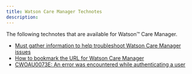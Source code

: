 ```yaml
---
title: Watson Care Manager Technotes
description: 
---
```


<PageDescription>

The following technotes that are available for Watson™ Care Manager.

</PageDescription>

* [Must gather information to help troubleshoot Watson Care Manager issues](https://www.ibm.com/support/pages/node/745503)
* [How to bookmark the URL for Watson Care Manager](https://www.ibm.com/support/pages/node/887341)
* [CWOAU0073E: An error was encountered while authenticating a user](https://www.ibm.com/support/pages/node/1283884)
